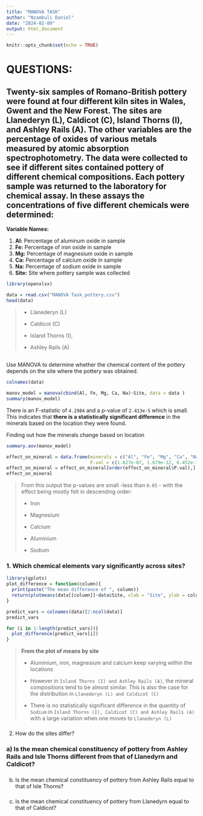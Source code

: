 ```yaml
---
title: "MANOVA TASK"
author: "Nzambuli Daniel"
date: "2024-02-09"
output: html_document
---
```


```r
knitr::opts_chunk$set(echo = TRUE)
```

# QUESTIONS:

## Twenty-six samples of Romano-British pottery were found at four different kiln sites in Wales, Gwent and the New Forest. The sites are Llanederyn (L), Caldicot (C), Island Thorns (I), and Ashley Rails (A). The other variables are the percentage of oxides of various metals measured by atomic absorption spectrophotometry. The data were collected to see if different sites contained pottery of different chemical compositions. Each pottery sample was returned to the laboratory for chemical assay. In these assays the concentrations of five different chemicals were determined:

**Variable Names:**

1.  **Al:** Percentage of aluminum oxide in sample
2.  **Fe:** Percentage of iron oxide in sample
3.  **Mg:** Percentage of magnesium oxide in sample
4.  **Ca:** Percentage of calcium oxide in sample
5.  **Na:** Percentage of sodium oxide in sample
6.  **Site:** Site where pottery sample was collected

```r
library(openxlsx)

data = read.csv("MANOVA Task_pottery.csv")
head(data)
```

> -   Llanederyn (L)
>
> -   Caldicot (C)
>
> -   Island Thorns (I),
>
> -   Ashley Rails (A)

## 
Use MANOVA to determine whether the chemical content of the pottery depends on the site where the pottery was obtained.

```r
colnames(data)
```

```r
manov_model = manova(cbind(Al, Fe, Mg, Ca, Na)~Site, data = data )
summary(manov_model)
```

There is an F-statistic of `4.2984` and a p-value of `2.413e-5` which is small. This indicates that **there is a statistically significant difference** in the minerals based on the location they were found.

Finding out how the minerals change based on location

```r
summary.aov(manov_model)
```

```r
effect_on_mineral = data.frame(minerals = c("Al", "Fe", "Mg", "Ca", "Na"),
                               P.val = c(1.627e-07, 1.679e-12, 6.452e-10, 7.546e-08, 0.0003209))
effect_on_mineral = effect_on_mineral[order(effect_on_mineral$P.val),]
effect_on_mineral
```

> From this output the p-values are small -less than `0.05` - with the effect being mostly felt in descending order:
>
> -   Iron
>
> -   Magnesium
>
> -   Calcium
>
> -   Aluminium
>
> -   Sodium

### 1. Which chemical elements vary significantly across sites?

```r
library(gplots)
plot_difference = function(column){
  print(paste("The mean difference of ", column))
  return(plotmeans(data[[column]]~data$Site, xlab = "Site", ylab = column))
}
```

```r
predict_vars = colnames(data)[2:ncol(data)]
predict_vars
```

```r
for (i in 1:length(predict_vars)){
  plot_difference(predict_vars[i])
}
```

> **From the plot of means by site**
>
> -   Aluminium, iron, magnesium and calcium keep varying within the locations
>
> -   However in `Island Thorns (I) and Ashley Rails (A)`, the mineral compositions tend to be almost similar. This is also the case for the distribution in `Llanederyn (L) and Caldicot (C)`
>
> -   There is no statistically significant difference in the quantity of `Sodium` in `Island Thorns (I), Caldicot (C) and Ashley Rails (A)` with a large variation when one moves to `Llanederyn (L)`

### 
2. How do the sites differ?

### a) Is the mean chemical constituency of pottery from Ashley Rails and Isle Thorns different from that of Llanedyrn and Caldicot?

### 
b) Is the mean chemical constituency of pottery from Ashley Rails equal to that of Isle Thorns?

### 
c) Is the mean chemical constituency of pottery from Llanedyrn equal to that of Caldicot?
